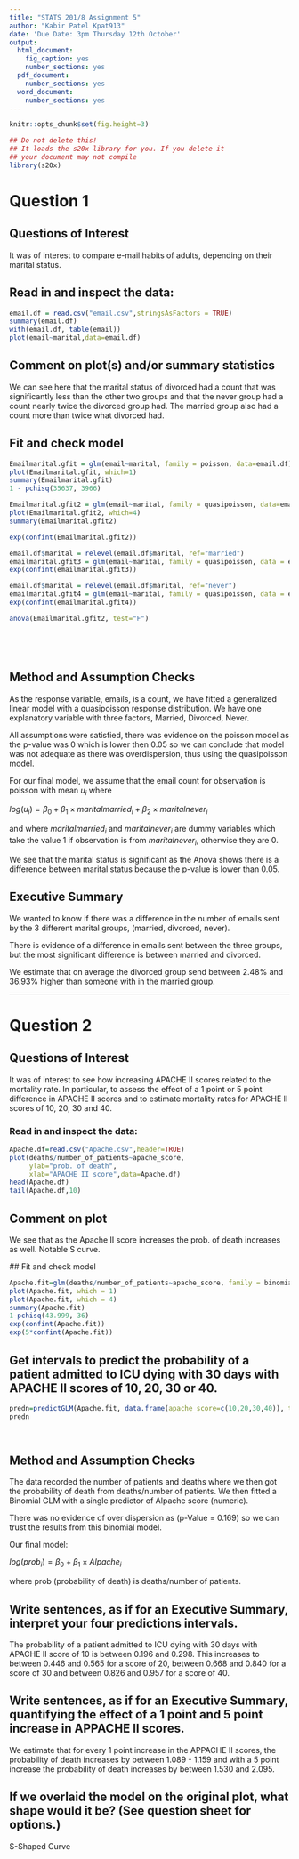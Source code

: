 ```yaml
---
title: "STATS 201/8 Assignment 5"
author: "Kabir Patel Kpat913"
date: 'Due Date: 3pm Thursday 12th October'
output:
  html_document:
    fig_caption: yes
    number_sections: yes
  pdf_document: 
    number_sections: yes
  word_document: 
    number_sections: yes
---
```


```r
knitr::opts_chunk$set(fig.height=3)
```

```r
## Do not delete this!
## It loads the s20x library for you. If you delete it 
## your document may not compile
library(s20x)
```

# Question 1

## Questions of Interest

It was of interest to compare e-mail habits of adults, depending on their marital status.

## Read in and inspect the data:

```r
email.df = read.csv("email.csv",stringsAsFactors = TRUE)
summary(email.df)
with(email.df, table(email))  
plot(email~marital,data=email.df)
```

## Comment on plot(s) and/or summary statistics

We can see here that the marital status of divorced had a count that was significantly less than the other two groups and that the never group had a count nearly twice the divorced group had. The married group also had a count more than twice what divorced had.

## Fit and check model

```r
Emailmarital.gfit = glm(email~marital, family = poisson, data=email.df)
plot(Emailmarital.gfit, which=1)
summary(Emailmarital.gfit)
1 - pchisq(35637, 3966)

Emailmarital.gfit2 = glm(email~marital, family = quasipoisson, data=email.df)
plot(Emailmarital.gfit2, which=4)
summary(Emailmarital.gfit2)

exp(confint(Emailmarital.gfit2))

email.df$marital = relevel(email.df$marital, ref="married")
emailmarital.gfit3 = glm(email~marital, family = quasipoisson, data = email.df)
exp(confint(emailmarital.gfit3))

email.df$marital = relevel(email.df$marital, ref="never")
emailmarital.gfit4 = glm(email~marital, family = quasipoisson, data = email.df)
exp(confint(emailmarital.gfit4))

anova(Emailmarital.gfit2, test="F")






```

## Method and Assumption Checks

As the response variable, emails, is a count, we have fitted a generalized linear model with a quasipoisson response distribution. We have one explanatory variable with three factors, Married, Divorced, Never.

All assumptions were satisfied, there was evidence on the poisson model as the p-value was 0 which is lower then 0.05 so we can conclude that model was not adequate as there was overdispersion, thus using the quasipoisson model.

For our final model, we assume that the email count for observation is poisson with mean $u_i$ where

$log(u_i) = \beta_0 + \beta_1 \times maritalmarried_i + \beta_2 \times maritalnever_i$

and where $maritalmarried_i$ and $maritalnever_i$ are dummy variables which take the value 1 if observation is from $maritalnever_i$, otherwise they are 0.

We see that the marital status is significant as the Anova shows there is a difference between marital status because the p-value is lower than 0.05.

## Executive Summary

We wanted to know if there was a difference in the number of emails sent by the 3 different marital groups, (married, divorced, never).

There is evidence of a difference in emails sent between the three groups, but the most significant difference is between married and divorced.

We estimate that on average the divorced group send between 2.48% and 36.93% higher than someone with in the married group.

------------------------------------------------------------------------

# Question 2

## Questions of Interest

It was of interest to see how increasing APACHE II scores related to the mortality rate. In particular, to assess the effect of a 1 point or 5 point difference in APACHE II scores and to estimate mortality rates for APACHE II scores of 10, 20, 30 and 40.

### Read in and inspect the data:

```r
Apache.df=read.csv("Apache.csv",header=TRUE)
plot(deaths/number_of_patients~apache_score, 
     ylab="prob. of death", 
     xlab="APACHE II score",data=Apache.df)
head(Apache.df)
tail(Apache.df,10)

```

## Comment on plot

We see that as the Apache II score increases the prob. of death increases as well. Notable S curve.

\## Fit and check model

```r
Apache.fit=glm(deaths/number_of_patients~apache_score, family = binomial, data= Apache.df, weights = number_of_patients)
plot(Apache.fit, which = 1)
plot(Apache.fit, which = 4)
summary(Apache.fit)
1-pchisq(43.999, 36)
exp(confint(Apache.fit))
exp(5*confint(Apache.fit))

```

## Get intervals to predict the probability of a patient admitted to ICU dying with 30 days with APACHE II scores of 10, 20, 30 or 40.

```r
predn=predictGLM(Apache.fit, data.frame(apache_score=c(10,20,30,40)), type="response")
predn

     
```

## Method and Assumption Checks

The data recorded the number of patients and deaths where we then got the probability of death from deaths/number of patients. We then fitted a Binomial GLM with a single predictor of Alpache score (numeric).

There was no evidence of over dispersion as (p-Value = 0.169) so we can trust the results from this binomial model.

Our final model:

$log(prob_i) = \beta_0 + \beta_1 \times Alpache_i$

where prob (probability of death) is deaths/number of patients.

## Write sentences, as if for an Executive Summary, interpret your four predictions intervals.

The probability of a patient admitted to ICU dying with 30 days with APACHE II score of 10 is between 0.196 and 0.298. This increases to between 0.446 and 0.565 for a score of 20, between 0.668 and 0.840 for a score of 30 and between 0.826 and 0.957 for a score of 40.

## Write sentences, as if for an Executive Summary, quantifying the effect of a 1 point and 5 point increase in APPACHE II scores.

We estimate that for every 1 point increase in the APPACHE II scores, the probability of death increases by between 1.089 - 1.159 and with a 5 point increase the probability of death increases by between 1.530 and 2.095.

## If we overlaid the model on the original plot, what shape would it be? (See question sheet for options.)

S-Shaped Curve
